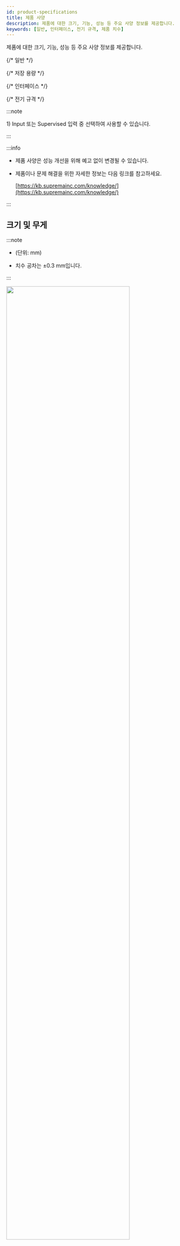 ```yaml
---
id: product-specifications
title: 제품 사양
description: 제품에 대한 크기, 기능, 성능 등 주요 사양 정보를 제공합니다.
keywords: [일반, 인터페이스, 전기 규격, 제품 치수]
---
```


제품에 대한 크기, 기능, 성능 등 주요 사양 정보를 제공합니다.


{/* 일반 */}
<SpecSection data={specs.corestation20.general} />

{/* 저장 용량 */}
<SpecSection data={specs.corestation20.storage} />

{/* 인터페이스 */}
<SpecSection data={specs.corestation20.interface} />

{/* 전기 규격 */}
<SpecSection data={specs.corestation20.power} />

:::note

<Anno id='anno1'>1)</Anno> Input 또는 Supervised 입력 중 선택하여 사용할 수 있습니다.

:::

:::info

* 제품 사양은 성능 개선을 위해 예고 없이 변경될 수 있습니다.

* 제품이나 문제 해결을 위한 자세한 정보는 다음 링크를 참고하세요. 

  [https://kb.supremainc.com/knowledge/](https://kb.supremainc.com/knowledge/)

:::

<PageBreak />

## 크기 및 무게

:::note

* (단위: mm)

* 치수 공차는 ±0.3 mm입니다.

:::

<Image src='/img/device/cs20-dimension.svg' width='80%' className='none' />